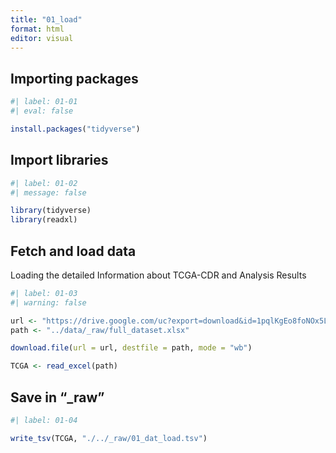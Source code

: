 ```yaml
---
title: "01_load"
format: html
editor: visual
---
```


## Importing packages

```r
#| label: 01-01
#| eval: false

install.packages("tidyverse")

```

## Import libraries
```r
#| label: 01-02
#| message: false

library(tidyverse)
library(readxl)

```


## Fetch and load data 

Loading the detailed Information about TCGA-CDR and Analysis Results

```r
#| label: 01-03
#| warning: false

url <- "https://drive.google.com/uc?export=download&id=1pqlKgEo8foNOx5L_ULJfundKBX4-NNti"
path <- "../data/_raw/full_dataset.xlsx"

download.file(url = url, destfile = path, mode = "wb")

TCGA <- read_excel(path)
```
## Save in "_raw"

```r
#| label: 01-04

write_tsv(TCGA, "./../_raw/01_dat_load.tsv")
```

